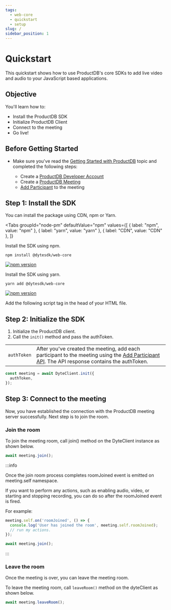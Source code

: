 ```yaml
---
tags:
  - web-core
  - quickstart
  - setup
slug: /
sidebar_position: 1
---
```



# Quickstart

This quickstart shows how to use ProductDB's core SDKs to add live video and audio to
your JavaScript based applications.

## Objective

You'll learn how to:

- Install the ProductDB SDK
- Initialize ProductDB Client
- Connect to the meeting
- Go live!

## Before Getting Started

- Make sure you've read the [Getting Started with ProductDB](/getting-started) topic
  and completed the following steps:

  - Create a [ProductDB Developer Account](https://dev.dyte.io/)
  - Create a [ProductDB Meeting](/api/?v=v2#/operations/create_meeting)
  - [Add Participant](/api/?v=v2#/operations/add_participant) to the meeting

## Step 1: Install the SDK

You can install the package using CDN, npm or Yarn.

<Tabs
  groupId="node-pm"
  defaultValue="npm"
  values={[
    { label: "npm", value: "npm" },
    { label: "yarn", value: "yarn" },
    { label: "CDN", value: "CDN" },
  ]}
>
  <TabItem value="npm">
Install the SDK using npm.

```shell
npm install @dytesdk/web-core
```

[![npm version](https://badge.fury.io/js/@dytesdk%2Fweb-core.svg)](https://badge.fury.io/js/@dytesdk%2Fweb-core)

  </TabItem>
  <TabItem value="yarn">
Install the SDK using yarn.

```shell
yarn add @dytesdk/web-core
```

[![npm version](https://badge.fury.io/js/@dytesdk%2Fweb-core.svg)](https://badge.fury.io/js/@dytesdk%2Fweb-core)

  </TabItem>
  <TabItem value="CDN">
Add the following script tag in the head of your HTML file.
  
  <WebCoreCDNInstallation />
  </TabItem>
</Tabs>

## Step 2: Initialize the SDK

1. Initialize the ProductDB client.
2. Call the `init()` method and pass the authToken.

|             |                                                                                                                                                                                   |
| ----------- | --------------------------------------------------------------------------------------------------------------------------------------------------------------------------------- |
| `authToken` | After you've created the meeting, add each participant to the meeting using the [Add Participant API](/api#/operations/add_participant). The API response contains the authToken. |

```js
const meeting = await DyteClient.init({
  authToken,
});
```

## Step 3: Connect to the meeting

Now, you have established the connection with the ProductDB meeting server
successfully. Next step is to join the room.

### Join the room

To join the meeting room, call join() method on the DyteClient instance as
shown below.

```js
await meeting.join();
```

:::info

Once the join room process completes roomJoined event is emitted on meeting.self
namespace.

If you want to perform any actions, such as enabling audio, video, or starting
and stopping recording, you can do so after the roomJoined event is fired.

For example:

```js
meeting.self.on('roomJoined', () => {
  console.log('User has joined the room', meeting.self.roomJoined);
  // run my actions.
});

await meeting.join();
```

:::

### Leave the room

Once the meeting is over, you can leave the meeting room.

To leave the meeting room, call `leaveRoom()` method on the dyteClient as shown
below.

```js
await meeting.leaveRoom();
```

<head>
  <title>Web Core Quickstart</title>
</head>
